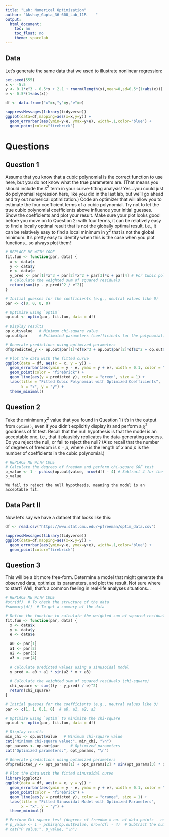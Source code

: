 ---
title: "Lab: Numerical Optimization"
author: "Akshay_Gupta_36-600_Lab_11R    "
output: 
  html_document:
    toc: no
    toc_float: no
    theme: spacelab
---

## Data

Let's generate the same data that we used to illustrate nonlinear regression:
```{r}
set.seed(555)
x <- -5:5
y <- 0.1*x^3 - 0.5*x + 2.1 + rnorm(length(x),mean=0,sd=0.5*(1+abs(x)))
e <- 0.5*(1+abs(x))

df <- data.frame("x"=x,"y"=y,"e"=e)

suppressMessages(library(tidyverse))
ggplot(data=df,mapping=aes(x=x,y=y)) +
  geom_errorbar(aes(ymin=y-e, ymax=y+e), width=.1,color="blue") +
  geom_point(color="firebrick")
```

# Questions

## Question 1

Assume that you know that a cubic polynomial is the correct function to use here, but you do not know what the true parameters are. (That means you should include the $x^2$ term in your curve-fitting analysis! Yes...you could just do polynomial regression here, like you did in the last lab, but we'll go ahead and try out numerical optimization.) Code an optimizer that will allow you to estimate the four coefficient terms of a cubic polynomial. Try not to let the true cubic polynomial coefficients above influence your initial guesses. Show the coefficients and plot your result. Make sure your plot looks good before you move on to Question 2: with four terms, it can be relatively easy to find a locally optimal result that is not the globally optimal result, i.e., it can be relatively easy to find a local minimum in $\chi^2$ that is not the global minimum. It's pretty easy to identify when this is the case when you plot functions...so always plot them! 
```{r}
# REPLACE ME WITH CODE
fit.fun <- function(par, data) {
  x <- data$x
  y <- data$y
  e <- data$e
  y_pred <- par[1]*x^3 + par[2]*x^2 + par[3]*x + par[4] # For Cubic polynomial
  # Calculate the weighted sum of squared residuals
  return(sum((y - y_pred)^2 / e^2))
}

# Initial guesses for the coefficients (e.g., neutral values like 0)
par <- c(0, 0, 0, 0) 

# Optimize using `optim`
op.out <- optim(par, fit.fun, data = df)

# Display results
op.out$value   # Minimum chi-square value
op.out$par     # Estimated parameters (coefficients for the polynomial)

# Generate predictions using optimized parameters
df$predicted_y <- op.out$par[1]*df$x^3 + op.out$par[2]*df$x^2 + op.out$par[3]*df$x + op.out$par[4]

# Plot the data with the fitted curve
ggplot(data = df, aes(x = x, y = y)) +
  geom_errorbar(aes(ymin = y - e, ymax = y + e), width = 0.1, color = "blue") +
  geom_point(color = "firebrick") +
  geom_line(aes(y = predicted_y), color = "green", size = 1) +
  labs(title = "Fitted Cubic Polynomial with Optimized Coefficients",
       x = "x", y = "y") +
  theme_minimal()
```

## Question 2

Take the minimum $\chi^2$ value that you found in Question 1 (it's in the output from `optim()`, even if you didn't explicitly display it) and perform a $\chi^2$ goodness of fit test. Recall that the null hypothesis is that the model is an acceptable one, i.e., that it plausibly replicates the data-generating process. Do you reject the null, or fail to reject the null? (Also recall that the number of degrees of freedom is $n-p$, where $n$ is the length of $x$ and $p$ is the number of coefficients in the cubic polynomial.)
```{r}
# REPLACE ME WITH CODE
# Calculate the degrees of freedom and perform chi-square GOF test
p_value <- 1 - pchisq(op.out$value, nrow(df) - 4) # Subtract 4 for the four parameters in the cubic polynomial
p_value
```
```
We fail to reject the null hypothesis, meaning the model is an acceptable fit.
```

## Data Part II

Now let's say we have a dataset that looks like this:
```{r}
df <- read.csv("https://www.stat.cmu.edu/~pfreeman/optim_data.csv")

suppressMessages(library(tidyverse))
ggplot(data=df,mapping=aes(x=x,y=y)) +
  geom_errorbar(aes(ymin=y-e, ymax=y+e), width=.1,color="blue") +
  geom_point(color="firebrick")
```

## Question 3

This will be a bit more free-form. Determine a model that might generate the observed data, optimize its parameters, and plot the result. Not sure where to start? Well, that's a common feeling in real-life analyses situations...
```{r}
# REPLACE ME WITH CODE
#str(df)  # To check the structure of the data
#summary(df)  # To get a summary of the data

# Define the function to calculate the weighted sum of squared residuals (chi-square)
fit.fun <- function(par, data) {
  x <- data$x
  y <- data$y
  e <- data$e

  a0 <- par[1]
  a1 <- par[2]
  a2 <- par[3]
  a3 <- par[4]
  
  # Calculate predicted values using a sinusoidal model
  y_pred <- a0 + a1 * sin(a2 * x + a3)
  
  # Calculate the weighted sum of squared residuals (chi-square)
  chi_square <- sum(((y - y_pred) / e)^2)
  return(chi_square)
}

# Initial guesses for the coefficients (e.g., neutral values like 0)
par <- c(1, 1, 0.1, 0)  # a0, a1, a2, a3

# Optimize using `optim` to minimize the chi-square
op.out <- optim(par, fit.fun, data = df)

# Display results
min_chi <- op.out$value   # Minimum chi-square value
cat("Minimum chi-square value:", min_chi, "\n")
opt_params <- op.out$par     # Optimized parameters
cat("Optimized parameters:", opt_params, "\n")

# Generate predictions using optimized parameters
df$predicted_y <- opt_params[1] + opt_params[2] * sin(opt_params[3] * df$x + opt_params[4])

# Plot the data with the fitted sinusoidal curve
library(ggplot2)
ggplot(data = df, aes(x = x, y = y)) +
  geom_errorbar(aes(ymin = y - e, ymax = y + e), width = 0.1, color = "blue") +
  geom_point(color = "firebrick") +
  geom_line(aes(y = predicted_y), color = "orange", size = 1) +
  labs(title = "Fitted Sinusoidal Model with Optimized Parameters",
       x = "x", y = "y") +
  theme_minimal()

# Perform Chi-square test (degrees of freedom = no. of data points - number of parameters)
# p_value <- 1 - pchisq(op.out$value, nrow(df) - 4)  # Subtract the number of parameters (a0, a1, a2, a3)
# cat("P value:", p_value, "\n")
```